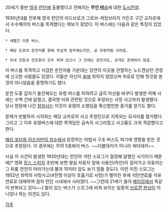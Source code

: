 20세기 중반 [[영국]] [[런던]]에 출몰했다고 전해지는 '''무인 [[버스]]'''에 대한 [[도시전설]].

1930년대를 전후해 영국 런던의 라드브로크 그로브-케임브리지 가든즈 구간 교차로에서 수수께끼의 버스를 목격했다는 제보가 잦았다. 이 버스에는 다음과 같은 특징이 있었다.

 * 새빨간 이층 버스.

 * 해당 도로의 운전자를 향해 무섭게 질주해오지만, 곧 유령처럼 사라짐.

 * 차내 전등과 전조등이 모두 켜져 있으나 그 안에는 운전사도, 승객도 존재하지 않음.

이 버스를 목격하고 식겁한 운전자들 가운데는 당연히 이곳을 관할하는 노드켄싱턴 관청에 신고한 사람들도 있었다. 이들은 자신이 [[술]]에 취하지 않았으며 피로로 인해 헛것을 본 것이 아니었음을 증명하기도 했다.

운전 도중 갑자기 돌진해오는 유령 버스를 피하려고 급히 차선을 바꾸다 발생한 피해 사례는 수백 건에 달했고, 결국엔 이와 관련된 것으로 추정되는 사망 사고까지 발생했다. 당시 현장에 나간 [[장의사]]는 이것이 유령의 소행임을 확신할만한 증거를 얻기도 했다.

문제가 빈발하자 시의회는 해당 교차로의 사고 주원인으로 지목되는 모서리를 철거했다. 그리고 그 이후 유령버스에 대한 목격담은 급속히 사그라졌고 사고율도 크게 격감했다고 한다.

[[해리 포터와 아즈카반의 죄수]]에서 등장하는 마법사 구조 버스도 여기에 영향을 받은 것으로 추정된다. 이 경우에는 무려 5층짜리 버스. ~~더블데커가 아니라 옥타데커~~

사실 이 사건이 발생한 1930년대는 런던의 석탄 스모그가 절정해 달했던 시기이기 때문에[* 영화 [[킹스 스피치]] 초반에 보면 왕실 자동차 앞에 사용인(하인)이 걸어가고 자동차는 그 뒤를 천천히 따라가는데 불과 10미터 앞도 보기 힘들 정도다. 이런 미친 스모그는 1952년 최악의 사망사고(4천명 이상이 호흡기로 사망)가 벌어진 후에 석탄연료를 석유연료로 대체하며 점차 런던 시내에서 사라졌다. ~~그런데 21세기 들어 [[베이징]]에서 똑같이 반복되고 있다~~] 멀리 있는 버스가 스모그에 비쳐 보이는 일종의 [[브로켄 현상]]이 아니었나 하는 의견도 있다.

[[각주]]
